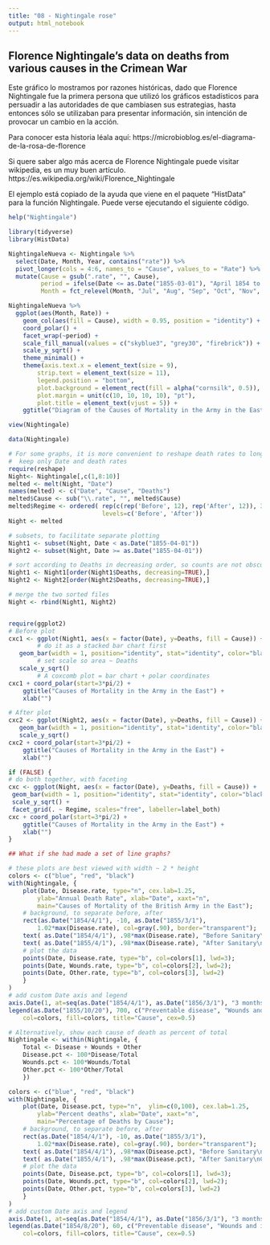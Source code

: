 ```yaml
---
title: "08 - Nightingale rose"
output: html_notebook
---
```


## Florence Nightingale's data on deaths from various causes in the Crimean War

Este gráfico lo mostramos por razones históricas, dado que Florence Nightingale fue la primera persona que utilizó los gráficos estadísticos para persuadir a las autoridades de que cambiasen sus estrategias, hasta entonces sólo se utilizaban para presentar información, sin intención de provocar un cambio en la acción.

Para conocer esta historia léala aquí: https://microbioblog.es/el-diagrama-de-la-rosa-de-florence

Si quere saber algo más acerca de Florence Nightingale puede visitar wikipedia, es un muy buen artículo.
https://es.wikipedia.org/wiki/Florence_Nightingale

El ejemplo está copiado de la ayuda que viene en el paquete "HistData" para la función Nightingale. Puede verse ejecutando el siguiente código.

```r
help("Nightingale")
```

```r
library(tidyverse)
library(HistData)
```

```r
NightingaleNueva <- Nightingale %>% 
  select(Date, Month, Year, contains("rate")) %>% 
  pivot_longer(cols = 4:6, names_to = "Cause", values_to = "Rate") %>% 
  mutate(Cause = gsub(".rate", "", Cause),
         period = ifelse(Date <= as.Date("1855-03-01"), "April 1854 to March 1855", "April 1855 to March 1856"),
         Month = fct_relevel(Month, "Jul", "Aug", "Sep", "Oct", "Nov", "Dec", "Jan", "Feb", "Mar", "Apr", "May", "Jun"))
```


```r
NightingaleNueva %>% 
  ggplot(aes(Month, Rate)) + 
    geom_col(aes(fill = Cause), width = 0.95, position = "identity") + 
    coord_polar() + 
    facet_wrap(~period) +
    scale_fill_manual(values = c("skyblue3", "grey30", "firebrick")) +
    scale_y_sqrt() +
    theme_minimal() +
    theme(axis.text.x = element_text(size = 9),
        strip.text = element_text(size = 11),
        legend.position = "bottom",
        plot.background = element_rect(fill = alpha("cornsilk", 0.5)),
        plot.margin = unit(c(10, 10, 10, 10), "pt"),
        plot.title = element_text(vjust = 5)) +
    ggtitle("Diagram of the Causes of Mortality in the Army in the East")
```

```r
view(Nightingale)
```

```r
data(Nightingale)

# For some graphs, it is more convenient to reshape death rates to long format
#  keep only Date and death rates
require(reshape)
Night<- Nightingale[,c(1,8:10)]
melted <- melt(Night, "Date")
names(melted) <- c("Date", "Cause", "Deaths")
melted$Cause <- sub("\\.rate", "", melted$Cause)
melted$Regime <- ordered( rep(c(rep('Before', 12), rep('After', 12)), 3), 
                          levels=c('Before', 'After'))
Night <- melted

# subsets, to facilitate separate plotting
Night1 <- subset(Night, Date < as.Date("1855-04-01"))
Night2 <- subset(Night, Date >= as.Date("1855-04-01"))

# sort according to Deaths in decreasing order, so counts are not obscured [thx: Monique Graf]
Night1 <- Night1[order(Night1$Deaths, decreasing=TRUE),]
Night2 <- Night2[order(Night2$Deaths, decreasing=TRUE),]

# merge the two sorted files
Night <- rbind(Night1, Night2)


require(ggplot2)
# Before plot
cxc1 <- ggplot(Night1, aes(x = factor(Date), y=Deaths, fill = Cause)) +
		# do it as a stacked bar chart first
   geom_bar(width = 1, position="identity", stat="identity", color="black") +
		# set scale so area ~ Deaths	
   scale_y_sqrt() 
		# A coxcomb plot = bar chart + polar coordinates
cxc1 + coord_polar(start=3*pi/2) + 
	ggtitle("Causes of Mortality in the Army in the East") + 
	xlab("")

# After plot
cxc2 <- ggplot(Night2, aes(x = factor(Date), y=Deaths, fill = Cause)) +
   geom_bar(width = 1, position="identity", stat="identity", color="black") +
   scale_y_sqrt()
cxc2 + coord_polar(start=3*pi/2) +
	ggtitle("Causes of Mortality in the Army in the East") + 
	xlab("")

if (FALSE) {
# do both together, with faceting
cxc <- ggplot(Night, aes(x = factor(Date), y=Deaths, fill = Cause)) +
 geom_bar(width = 1, position="identity", stat="identity", color="black") + 
 scale_y_sqrt() +
 facet_grid(. ~ Regime, scales="free", labeller=label_both)
cxc + coord_polar(start=3*pi/2) +
	ggtitle("Causes of Mortality in the Army in the East") + 
	xlab("")
}

## What if she had made a set of line graphs?

# these plots are best viewed with width ~ 2 * height 
colors <- c("blue", "red", "black")
with(Nightingale, {
	plot(Date, Disease.rate, type="n", cex.lab=1.25, 
		ylab="Annual Death Rate", xlab="Date", xaxt="n",
		main="Causes of Mortality of the British Army in the East");
	# background, to separate before, after
	rect(as.Date("1854/4/1"), -10, as.Date("1855/3/1"), 
		1.02*max(Disease.rate), col=gray(.90), border="transparent");
	text( as.Date("1854/4/1"), .98*max(Disease.rate), "Before Sanitary\nCommission", pos=4);
	text( as.Date("1855/4/1"), .98*max(Disease.rate), "After Sanitary\nCommission", pos=4);
	# plot the data
	points(Date, Disease.rate, type="b", col=colors[1], lwd=3);
	points(Date, Wounds.rate, type="b", col=colors[2], lwd=2);
	points(Date, Other.rate, type="b", col=colors[3], lwd=2)
	}
)
# add custom Date axis and legend
axis.Date(1, at=seq(as.Date("1854/4/1"), as.Date("1856/3/1"), "3 months"), format="%b %Y")
legend(as.Date("1855/10/20"), 700, c("Preventable disease", "Wounds and injuries", "Other"),
	col=colors, fill=colors, title="Cause", cex=0.5)

# Alternatively, show each cause of death as percent of total
Nightingale <- within(Nightingale, {
	Total <- Disease + Wounds + Other
	Disease.pct <- 100*Disease/Total
	Wounds.pct <- 100*Wounds/Total
	Other.pct <- 100*Other/Total
	})

colors <- c("blue", "red", "black")
with(Nightingale, {
	plot(Date, Disease.pct, type="n",  ylim=c(0,100), cex.lab=1.25,
		ylab="Percent deaths", xlab="Date", xaxt="n",
		main="Percentage of Deaths by Cause");
	# background, to separate before, after
	rect(as.Date("1854/4/1"), -10, as.Date("1855/3/1"), 
		1.02*max(Disease.rate), col=gray(.90), border="transparent");
	text( as.Date("1854/4/1"), .98*max(Disease.pct), "Before Sanitary\nCommission", pos=4);
	text( as.Date("1855/4/1"), .98*max(Disease.pct), "After Sanitary\nCommission", pos=4);
	# plot the data
	points(Date, Disease.pct, type="b", col=colors[1], lwd=3);
	points(Date, Wounds.pct, type="b", col=colors[2], lwd=2);
	points(Date, Other.pct, type="b", col=colors[3], lwd=2)
	}
)
# add custom Date axis and legend
axis.Date(1, at=seq(as.Date("1854/4/1"), as.Date("1856/3/1"), "3 months"), format="%b %Y")
legend(as.Date("1854/8/20"), 60, c("Preventable disease", "Wounds and injuries", "Other"),
	col=colors, fill=colors, title="Cause", cex=0.5)
```

